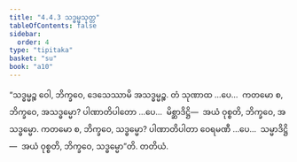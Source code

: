 ```yaml
---
title: "4.4.3 သဒ္ဓမ္မသုတ္တ"
tableOfContents: false
sidebar:
  order: 4
type: "tipitaka"
basket: "su"
book: "a10"
---
```



<DynamicBreadcrumb />

<Division number="191" book="a10">

<Paragraph number="1361" book="a10">
“သဒ္ဓမ္မဉ္စ ဝေါ, ဘိက္ခဝေ, ဒေသေဿာမိ အသဒ္ဓမ္မဉ္စ. တံ သုဏာထ …ပေ…  ကတမော စ, ဘိက္ခဝေ, အသဒ္ဓမ္မော? ပါဏာတိပါတော …ပေ…  မိစ္ဆာဒိဋ္ဌိ—  အယံ ဝုစ္စတိ, ဘိက္ခဝေ, အသဒ္ဓမ္မော.
</Paragraph>

<Paragraph number="1362" book="a10">
ကတမော စ, ဘိက္ခဝေ, သဒ္ဓမ္မော? ပါဏာတိပါတာ ဝေရမဏီ …ပေ…  သမ္မာဒိဋ္ဌိ—  အယံ ဝုစ္စတိ, ဘိက္ခဝေ, သဒ္ဓမ္မော”တိ.

</Paragraph>
</Division>

<Paragraph number="1363" type="center" book="a10">
တတိယံ.
</Paragraph>